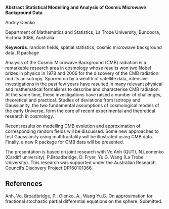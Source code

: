 <span>**Abstract**</span>
<span>**Statistical Modelling and Analysis of Cosmic Microwave
Background Data**</span>

Andriy Olenko

Department of Mathematics and Statistics, La Trobe University, Bundoora,
Victoria 3086, Australia

<span>**Keywords**</span>. random fields, spatial statistics, cosmic
microwave background data, R package

Analysis of the Cosmic Microwave Background (CMB) radiation is a
remarkable research area in cosmology whose results won two Nobel prizes
in physics in 1978 and 2006 for the discovery of the CMB radiation and
its anisotropy. Spurred on by a wealth of satellite data, intensive
investigations in the past few years have resulted in many relevant
physical and mathematical formalisms to describe and characterise CMB
radiation. At the same time, these investigations have raised a number
of challenges, theoretical and practical. Studies of deviations from
isotropy and Gaussianity, the two fundamental assumptions of
cosmological models of the early Universe, form the core of recent
experimental and theoretical research in cosmology.

Recent results on modelling CMB evolution and approximation of
corresponding random fields will be discussed. Some new approaches to
test Gaussianity using multifractality will be illustrated using CMB
data. Finally, a new R package for CMB data will be presented.

The presentation is based on joint research with Vo Anh (QUT),
N.Leonenko (Cardiff university), P.Broadbridge, D. Fryer, Yu.G. Wang (La
Trobe University). This research was supported under the Australian
Research Council’s Discovery Project DP160101366.

References {#references .unnumbered}
----------

Anh, Vo, Broadbridge, P., Olenko, A., Wang Yu.G. On approximation for
fractional stochastic partial differential equations on the sphere.
Submitted.
